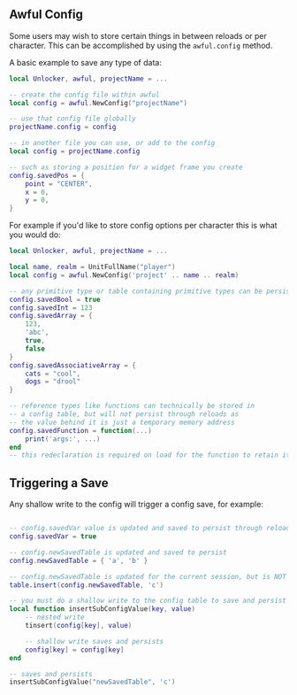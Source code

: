 
## Awful Config

Some users may wish to store certain things in between reloads or per character. This can be accomplished by using the `awful.config` method.

A basic example to save any type of data:

```lua
local Unlocker, awful, projectName = ...

-- create the config file within awful
local config = awful.NewConfig("projectName")

-- use that config file globally
projectName.config = config

-- in another file you can use, or add to the config
local config = projectName.config

-- such as storing a position for a widget frame you create
config.savedPos = {
    point = "CENTER",
    x = 0,
    y = 0,
}

```

For example if you'd like to store config options per character this is what you would do:

```lua
local Unlocker, awful, projectName = ...

local name, realm = UnitFullName("player")
local config = awful.NewConfig('project' .. name .. realm)

-- any primitive type or table containing primitive types can be persisted in config
config.savedBool = true
config.savedInt = 123
config.savedArray = { 
    123,
    'abc',
    true,
    false
}
config.savedAssociativeArray = {
    cats = "cool",
    dogs = "drool" 
}

-- reference types like functions can technically be stored in
-- a config table, but will not persist through reloads as
-- the value behind it is just a temporary memory address
config.savedFunction = function(...)
    print('args:', ...)
end
-- this redeclaration is required on load for the function to retain its functionality

```

## Triggering a Save

Any shallow write to the config will trigger a config save, for example:

```lua

-- config.savedVar value is updated and saved to persist through reloads and restarts
config.savedVar = true

-- config.newSavedTable is updated and saved to persist
config.newSavedTable = { 'a', 'b' }

-- config.newSavedTable is updated for the current session, but is NOT saved and will not persist
table.insert(config.newSavedTable, 'c')

-- you must do a shallow write to the config table to save and persist
local function insertSubConfigValue(key, value)
    -- nested write
    tinsert(config[key], value)

    -- shallow write saves and persists
    config[key] = config[key]
end

-- saves and persists
insertSubConfigValue("newSavedTable", 'c')

```